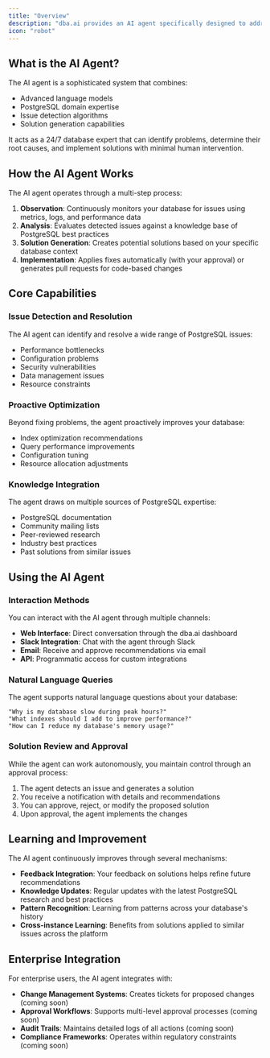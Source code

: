 ```yaml
---
title: "Overview"
description: "dba.ai provides an AI agent specifically designed to address PostgreSQL database issues and optimization opportunities autonomously"
icon: "robot"
---
```


## What is the AI Agent?

The AI agent is a sophisticated system that combines:

- Advanced language models
- PostgreSQL domain expertise
- Issue detection algorithms
- Solution generation capabilities

It acts as a 24/7 database expert that can identify problems, determine their root causes, and implement solutions with minimal human intervention.

## How the AI Agent Works

The AI agent operates through a multi-step process:

1. **Observation**: Continuously monitors your database for issues using metrics, logs, and performance data
2. **Analysis**: Evaluates detected issues against a knowledge base of PostgreSQL best practices
3. **Solution Generation**: Creates potential solutions based on your specific database context
4. **Implementation**: Applies fixes automatically (with your approval) or generates pull requests for code-based changes

## Core Capabilities

### Issue Detection and Resolution

The AI agent can identify and resolve a wide range of PostgreSQL issues:

- Performance bottlenecks
- Configuration problems
- Security vulnerabilities
- Data management issues
- Resource constraints

### Proactive Optimization

Beyond fixing problems, the agent proactively improves your database:

- Index optimization recommendations
- Query performance improvements
- Configuration tuning
- Resource allocation adjustments

### Knowledge Integration

The agent draws on multiple sources of PostgreSQL expertise:

- PostgreSQL documentation
- Community mailing lists
- Peer-reviewed research
- Industry best practices
- Past solutions from similar issues

## Using the AI Agent

### Interaction Methods

You can interact with the AI agent through multiple channels:

- **Web Interface**: Direct conversation through the dba.ai dashboard
- **Slack Integration**: Chat with the agent through Slack
- **Email**: Receive and approve recommendations via email
- **API**: Programmatic access for custom integrations

### Natural Language Queries

The agent supports natural language questions about your database:

```
"Why is my database slow during peak hours?"
"What indexes should I add to improve performance?"
"How can I reduce my database's memory usage?"
```

### Solution Review and Approval

While the agent can work autonomously, you maintain control through an approval process:

1. The agent detects an issue and generates a solution
2. You receive a notification with details and recommendations
3. You can approve, reject, or modify the proposed solution
4. Upon approval, the agent implements the changes

## Learning and Improvement

The AI agent continuously improves through several mechanisms:

- **Feedback Integration**: Your feedback on solutions helps refine future recommendations
- **Knowledge Updates**: Regular updates with the latest PostgreSQL research and best practices
- **Pattern Recognition**: Learning from patterns across your database's history
- **Cross-instance Learning**: Benefits from solutions applied to similar issues across the platform

## Enterprise Integration

For enterprise users, the AI agent integrates with:

- **Change Management Systems**: Creates tickets for proposed changes (coming soon)
- **Approval Workflows**: Supports multi-level approval processes (coming soon)
- **Audit Trails**: Maintains detailed logs of all actions (coming soon)
- **Compliance Frameworks**: Operates within regulatory constraints (coming soon)